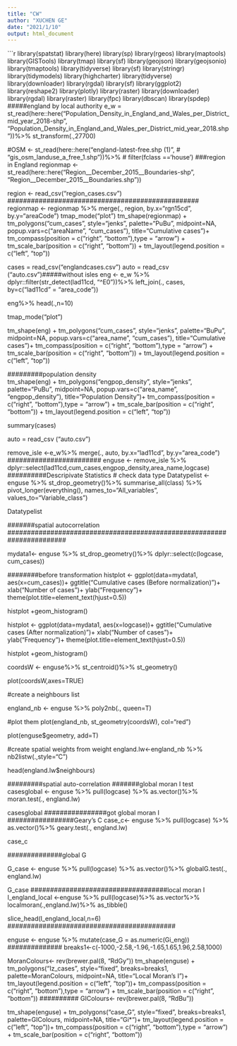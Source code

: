 ---
title: "CW"
author: "XUCHEN GE"
date: "2021/1/10"
output: html_document
---

```{r setup, include=FALSE}
library(spatstat)
library(here)
library(sp)
library(rgeos)
library(maptools)
library(GISTools)
library(tmap)
library(sf)
library(geojson)
library(geojsonio)
library(tmaptools)
library(tidyverse)
library(sf)
library(stringr)
library(tidymodels)
library(highcharter)
library(tidyverse)
library(downloader)
library(rgdal)
library(sf)
library(ggplot2)
library(reshape2)
library(plotly)
library(raster)
library(downloader)
library(rgdal)
library(raster)
library(fpc)
library(dbscan)
library(spdep)
#####england by local authority 
e_w = st_read(here::here("Population_Density_in_England_and_Wales_per_District_mid_year_2018-shp",
                         "Population_Density_in_England_and_Wales_per_District_mid_year_2018.shp"))%>%
  st_transform(.,27700)


#OSM <- st_read(here::here("england-latest-free.shp (1)",
#                          "gis_osm_landuse_a_free_1.shp"))%>%
# filter(fclass =='house')
###region in England
regionmap <- st_read(here::here("Region__December_2015__Boundaries-shp",
                             "Region__December_2015__Boundaries.shp"))
 
region <- read_csv("region_cases.csv")
#################################################
regionmap <- regionmap %>%
  merge(.,
        region,
        by.x="rgn15cd",
        by.y="areaCode")
tmap_mode("plot")
tm_shape(regionmap) +
  tm_polygons("cum_cases",
              style="jenks",
              palette="PuBu",
              midpoint=NA,
              popup.vars=c("areaName", "cum_cases"),
              title="Cumulative cases")+
  tm_compass(position = c("right", "bottom"),type = "arrow") + 
  tm_scale_bar(position = c("right", "bottom")) +
  tm_layout(legend.position = c("left", "top"))


###############################
cases = read_csv("englandcases.csv")
auto = read_csv ("auto.csv")#####without isles
eng <- e_w %>%
dplyr::filter(str_detect(lad11cd, "^E0"))%>%
            left_join(.,
            cases,
            by=c("lad11cd" = "area_code"))




############################

###########################
eng%>%
  head(.,n=10)

tmap_mode("plot")

#########
tm_shape(eng) +
  tm_polygons("cum_cases",
              style="jenks",
              palette="BuPu",
              midpoint=NA,
              popup.vars=c("area_name", "cum_cases"),
              title="Cumulative cases")+
  tm_compass(position = c("right", "bottom"),type = "arrow") + 
  tm_scale_bar(position = c("right", "bottom")) +
  tm_layout(legend.position = c("left", "top"))
  
#########population density  
tm_shape(eng) +
  tm_polygons("engpop_density",
              style="jenks",
              palette="PuBu",
              midpoint=NA,
              popup.vars=c("area_name", "engpop_density"),
              title="Population Density")+
  tm_compass(position = c("right", "bottom"),type = "arrow") + 
  tm_scale_bar(position = c("right", "bottom")) +
  tm_layout(legend.position = c("left", "top"))

############################################################## 


summary(cases)

#########################################################
auto = read_csv ("auto.csv")

remove_isle <-e_w%>%
  merge(.,
        auto,
        by.x="lad11cd",
        by.y="area_code")
########################
enguse <- remove_isle %>%
  dplyr::select(lad11cd,cum_cases,engpop_density,area_name,logcase)
##########Descripivate Statistics
# check data type
Datatypelist <- enguse %>% 
  st_drop_geometry()%>%
  summarise_all(class) %>%
  pivot_longer(everything(), 
               names_to="All_variables", 
               values_to="Variable_class")

Datatypelist

###############################################################################



#######spatial autocorrelation 
#######################################################################

########################
mydata1<- enguse %>%
  st_drop_geometry()%>%
  dplyr::select(c(logcase, cum_cases))

########before transformation 
histplot <- ggplot(data=mydata1, aes(x=cum_cases))+
  ggtitle("Cumulative cases (Before normalization)")+
  xlab("Number of cases")+
  ylab("Frequency")+
  theme(plot.title=element_text(hjust=0.5))

histplot +geom_histogram()

histplot <- ggplot(data=mydata1, aes(x=logcase))+
  ggtitle("Cumulative cases (After normalization)")+
  xlab("Number of cases")+
  ylab("Frequency")+
  theme(plot.title=element_text(hjust=0.5))

histplot +geom_histogram()


########################


coordsW <- enguse%>%
  st_centroid()%>%
  st_geometry()

plot(coordsW,axes=TRUE)

#create a neighbours list

england_nb <- enguse %>%
  poly2nb(., queen=T)

#plot them
plot(england_nb, st_geometry(coordsW), col="red")

plot(enguse$geometry, add=T)

#create spatial weights from weight 
england.lw<-england_nb %>%
  nb2listw(.,style="C")

head(england.lw$neighbours)

#########spatial auto-correlation
#######global moran I test
casesglobal <- enguse %>%
  pull(logcase) %>%
  as.vector()%>%
  moran.test(., england.lw)

casesglobal
################got global moran I
#################Geary's C
case_c<- 
  enguse %>%
  pull(logcase) %>%
  as.vector()%>%
  geary.test(., england.lw)

case_c

##############global G 

G_case <- 
  enguse %>%
  pull(logcase) %>%
  as.vector()%>%
  globalG.test(., england.lw)

G_case
###################################local moran I
I_england_local <-enguse %>%
  pull(logcase)%>%
  as.vector%>%
  localmoran(.,england.lw)%>%
  as_tibble()

slice_head(I_england_local,n=6)
###########################################


enguse <- enguse %>%
  mutate(case_G = as.numeric(Gi_eng))
##############
breaks1<-c(-1000,-2.58,-1.96,-1.65,1.65,1.96,2.58,1000)

MoranColours<- rev(brewer.pal(8, "RdGy"))
tm_shape(enguse) +
  tm_polygons("Iz_cases",
              style="fixed",
              breaks=breaks1,
              palette=MoranColours,
              midpoint=NA,
              title="Local Moran's I")+
  tm_layout(legend.position = c("left", "top"))+
  tm_compass(position = c("right", "bottom"),type = "arrow") + 
  tm_scale_bar(position = c("right", "bottom"))
##########
GIColours<- rev(brewer.pal(8, "RdBu"))

tm_shape(enguse) +
  tm_polygons("case_G",
              style="fixed",
              breaks=breaks1,
              palette=GIColours,
              midpoint=NA,
              title="Gi*")+
  tm_layout(legend.position = c("left", "top"))+
  tm_compass(position = c("right", "bottom"),type = "arrow") + 
  tm_scale_bar(position = c("right", "bottom"))



###########################



